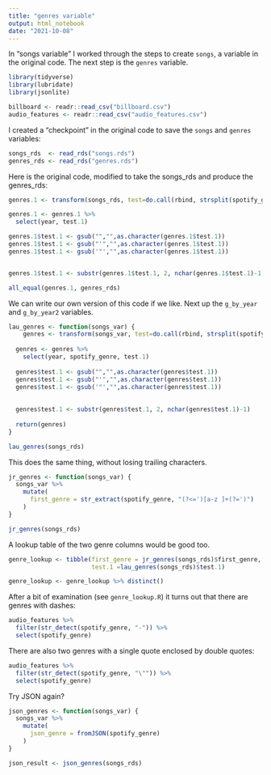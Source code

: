 ```yaml
---
title: "genres variable"
output: html_notebook
date: "2021-10-08"
---
```


In "songs variable" I worked through the steps to create `songs`, a variable in the original code. The next step is the `genres` variable.

```r
library(tidyverse)
library(lubridate)
library(jsonlite)

billboard <- readr::read_csv("billboard.csv")
audio_features <- readr::read_csv("audio_features.csv")
```

I created a "checkpoint" in the original code to save the `songs` and  `genres` variables:

```r
songs_rds  <- read_rds("songs.rds")
genres_rds <- read_rds("genres.rds")
```

Here is the original code, modified to take the songs_rds and produce the genres_rds:

```r
genres.1 <- transform(songs_rds, test=do.call(rbind, strsplit(spotify_genre, ',', fixed=TRUE)), stringsAsFactors=F)

genres.1 <- genres.1 %>% 
  select(year, test.1)

genres.1$test.1 <- gsub("","",as.character(genres.1$test.1))
genres.1$test.1 <- gsub("'","",as.character(genres.1$test.1))
genres.1$test.1 <- gsub('"',"",as.character(genres.1$test.1))


genres.1$test.1 <- substr(genres.1$test.1, 2, nchar(genres.1$test.1)-1)

all_equal(genres.1, genres_rds)
```

We can write our own version of this code if we like. Next up the `g_by_year` and `g_by_year2` variables.

```r
lau_genres <- function(songs_var) {
    genres <- transform(songs_var, test=do.call(rbind, strsplit(spotify_genre, ',', fixed=TRUE)), stringsAsFactors=F)
  
  genres <- genres %>% 
    select(year, spotify_genre, test.1)
  
  genres$test.1 <- gsub("","",as.character(genres$test.1))
  genres$test.1 <- gsub("'","",as.character(genres$test.1))
  genres$test.1 <- gsub('"',"",as.character(genres$test.1))
  
  
  genres$test.1 <- substr(genres$test.1, 2, nchar(genres$test.1)-1)
  
  return(genres)
}

lau_genres(songs_rds)
```

This does the same thing, without losing trailing characters.

```r
jr_genres <- function(songs_var) {
  songs_var %>%
    mutate(
      first_genre = str_extract(spotify_genre, "(?<=')[a-z ]+(?=')")
    )
}

jr_genres(songs_rds)
```

A lookup table of the two genre columns would be good too.

```r
genre_lookup <- tibble(first_genre = jr_genres(songs_rds)$first_genre,
                       test.1 =lau_genres(songs_rds)$test.1)

genre_lookup <- genre_lookup %>% distinct()
```

After a bit of examination (see `genre_lookup.R`) it turns out that there are genres with dashes: 
```r
audio_features %>%
  filter(str_detect(spotify_genre, "-")) %>%
  select(spotify_genre)
```

There are also two genres with a single quote enclosed by double quotes:
```r
audio_features %>%
  filter(str_detect(spotify_genre, "\"")) %>%
  select(spotify_genre)
```


Try JSON again?
```r
json_genres <- function(songs_var) {
  songs_var %>%
    mutate(
      json_genre = fromJSON(spotify_genre)
    )
}

json_result <- json_genres(songs_rds)
```




